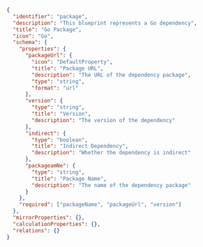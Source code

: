 ```json showLineNumbers
{
  "identifier": "package",
  "description": "This blueprint represents a Go dependency",
  "title": "Go Package",
  "icon": "Go",
  "schema": {
    "properties": {
      "packageUrl": {
        "icon": "DefaultProperty",
        "title": "Package URL",
        "description": "The URL of the dependency package",
        "type": "string",
        "format": "url"
      },
      "version": {
        "type": "string",
        "title": "Version",
        "description": "The version of the dependency"
      },
      "indirect": {
        "type": "boolean",
        "title": "Indirect Dependency",
        "description": "Whether the dependency is indirect"
      },
      "packageamNe": {
        "type": "string",
        "title": "Package Name",
        "description": "The name of the dependency package"
      }
    },
    "required": ["packageName", "packageUrl", "version"]
  },
  "mirrorProperties": {},
  "calculationProperties": {},
  "relations": {}
}
```
